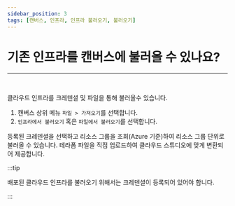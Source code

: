 ```yaml
---
sidebar_position: 3
tags: [캔버스, 인프라, 인프라 불러오기, 불러오기]
---
```



# 기존 인프라를 캔버스에 불러올 수 있나요?
<hr/>
<br />

클라우드 인프라를 크레덴셜 및 파일을 통해 불러올수 있습니다.

1. 캔버스 상위 메뉴 ```파일 > 가져오기```를 선택합니다.
2. ```인프라에서 불러오기``` 혹은 ```파일에서 불러오기```를 선택합니다.

<Tabs>
  <TabItem value="infraImport" label="인프라에서 불러오기" default>
    등록된 크레덴셜을 선택하고 리소스 그룹을 조회(Azure 기준)하여 리소스 그룹 단위로 불러올 수 있습니다.
  </TabItem>
  <TabItem value="fileImport" label="파일에서 불러오기">
    테라폼 파일을 직접 업로드하여 클라우드 스튜디오에 맞게 변환되어 제공합니다.
  </TabItem>
</Tabs>

:::tip

배포된 클라우드 인프라를 불러오기 위해서는 크레덴셜이 등록되어 있어야 합니다.

:::